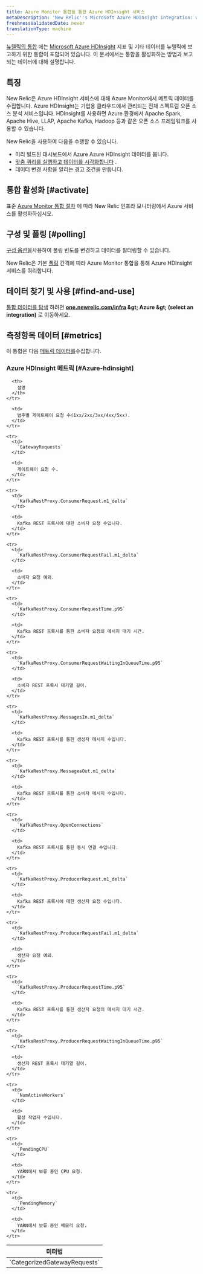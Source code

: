 ```yaml
---
title: Azure Monitor 통합을 통한 Azure HDInsight 서비스
metaDescription: 'New Relic''s Microsoft Azure HDInsight integration: what data it reports and how to enable it.'
freshnessValidatedDate: never
translationType: machine
---
```


[뉴렐릭의 통합](/docs/infrastructure/introduction-infra-monitoring) 에는 [Microsoft Azure HDInsight](https://azure.microsoft.com/en-us/products/hdinsight/) 지표 및 기타 데이터를 뉴렐릭에 보고하기 위한 통합이 포함되어 있습니다. 이 문서에서는 통합을 활성화하는 방법과 보고되는 데이터에 대해 설명합니다.

## 특징

New Relic은 Azure HDInsight 서비스에 대해 Azure Monitor에서 메트릭 데이터를 수집합니다. Azure HDInsight는 기업용 클라우드에서 관리되는 전체 스펙트럼 오픈 소스 분석 서비스입니다. HDInsight를 사용하면 Azure 환경에서 Apache Spark, Apache Hive, LLAP, Apache Kafka, Hadoop 등과 같은 오픈 소스 프레임워크를 사용할 수 있습니다.

New Relic을 사용하여 다음을 수행할 수 있습니다.

* 미리 빌드된 대시보드에서 Azure Azure HDInsight 데이터를 봅니다.
* [맞춤 쿼리를 실행하고 데이터를 시각화합니다](/docs/infrastructure/integrations-getting-started/getting-started/use-integration-data-new-relic-insights) .
* 데이터 변경 사항을 알리는 경고 조건을 만듭니다.

## 통합 활성화 [#activate]

표준 [Azure Monitor 통합 절차](/docs/infrastructure/microsoft-azure-integrations/azure-integrations-list/azure-monitor) 에 따라 New Relic 인프라 모니터링에서 Azure 서비스를 활성화하십시오.

## 구성 및 폴링 [#polling]

[구성 옵션을](/docs/infrastructure/microsoft-azure-integrations/azure-integrations-list/azure-monitor/#settings)사용하여 폴링 빈도를 변경하고 데이터를 필터링할 수 있습니다.

New Relic은 기본 [폴링](/docs/infrastructure/microsoft-azure-integrations/azure-integrations-list/azure-monitor/#settings) 간격에 따라 Azure Monitor 통합을 통해 Azure HDInsight 서비스를 쿼리합니다.

## 데이터 찾기 및 사용 [#find-and-use]

[통합 데이터를 탐색](/docs/infrastructure/integrations/find-use-infrastructure-integration-data) 하려면 <DNT>**[one.newrelic.com/infra](https://one.newrelic.com/infra) &amp;gt; Azure &amp;gt; (select an integration)**</DNT> 로 이동하세요.

## 측정항목 데이터 [#metrics]

이 통합은 다음 [메트릭 데이터를](/docs/infrastructure/integrations-getting-started/getting-started/understand-integration-data-data-types#metric)수집합니다.

### Azure HDInsight 메트릭 [#Azure-hdinsight]

<table>
  <thead>
    <tr>
      <th style={{ width: "300px" }}>
        미터법
      </th>

      <th>
        설명
      </th>
    </tr>
  </thead>

  <tbody>
    <tr>
      <td>
        `CategorizedGatewayRequests`
      </td>

      <td>
        범주별 게이트웨이 요청 수(1xx/2xx/3xx/4xx/5xx).
      </td>
    </tr>

    <tr>
      <td>
        `GatewayRequests`
      </td>

      <td>
        게이트웨이 요청 수.
      </td>
    </tr>

    <tr>
      <td>
        `KafkaRestProxy.ConsumerRequest.m1_delta`
      </td>

      <td>
        Kafka REST 프록시에 대한 소비자 요청 수입니다.
      </td>
    </tr>

    <tr>
      <td>
        `KafkaRestProxy.ConsumerRequestFail.m1_delta`
      </td>

      <td>
        소비자 요청 예외.
      </td>
    </tr>

    <tr>
      <td>
        `KafkaRestProxy.ConsumerRequestTime.p95`
      </td>

      <td>
        Kafka REST 프록시를 통한 소비자 요청의 메시지 대기 시간.
      </td>
    </tr>

    <tr>
      <td>
        `KafkaRestProxy.ConsumerRequestWaitingInQueueTime.p95`
      </td>

      <td>
        소비자 REST 프록시 대기열 길이.
      </td>
    </tr>

    <tr>
      <td>
        `KafkaRestProxy.MessagesIn.m1_delta`
      </td>

      <td>
        Kafka REST 프록시를 통한 생성자 메시지 수입니다.
      </td>
    </tr>

    <tr>
      <td>
        `KafkaRestProxy.MessagesOut.m1_delta`
      </td>

      <td>
        Kafka REST 프록시를 통한 소비자 메시지 수입니다.
      </td>
    </tr>

    <tr>
      <td>
        `KafkaRestProxy.OpenConnections`
      </td>

      <td>
        Kafka REST 프록시를 통한 동시 연결 수입니다.
      </td>
    </tr>

    <tr>
      <td>
        `KafkaRestProxy.ProducerRequest.m1_delta`
      </td>

      <td>
        Kafka REST 프록시에 대한 생산자 요청 수입니다.
      </td>
    </tr>

    <tr>
      <td>
        `KafkaRestProxy.ProducerRequestFail.m1_delta`
      </td>

      <td>
        생산자 요청 예외.
      </td>
    </tr>

    <tr>
      <td>
        `KafkaRestProxy.ProducerRequestTime.p95`
      </td>

      <td>
        Kafka REST 프록시를 통한 생산자 요청의 메시지 대기 시간.
      </td>
    </tr>

    <tr>
      <td>
        `KafkaRestProxy.ProducerRequestWaitingInQueueTime.p95`
      </td>

      <td>
        생산자 REST 프록시 대기열 길이.
      </td>
    </tr>

    <tr>
      <td>
        `NumActiveWorkers`
      </td>

      <td>
        활성 작업자 수입니다.
      </td>
    </tr>

    <tr>
      <td>
        `PendingCPU`
      </td>

      <td>
        YARN에서 보류 중인 CPU 요청.
      </td>
    </tr>

    <tr>
      <td>
        `PendingMemory`
      </td>

      <td>
        YARN에서 보류 중인 메모리 요청.
      </td>
    </tr>
  </tbody>
</table>